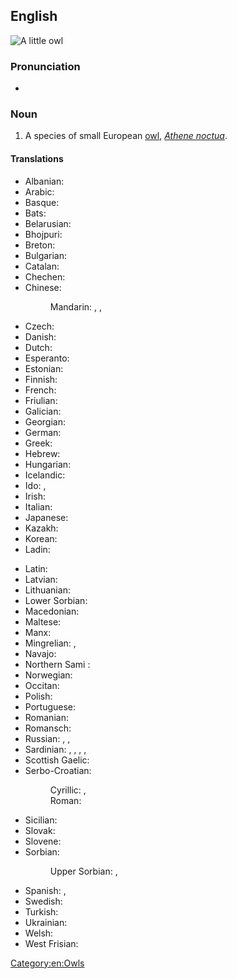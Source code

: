 {{also|little-owl}}
==English==
[[File:Athene noctua (cropped).jpg|thumb|A '''little owl''']]
{{wikipedia}}
{{wikispecies|Athene noctua}}

===Pronunciation===
* {{IPA|en|/ˈlɪtəl ˌaʊl/}}

===Noun===
{{en-noun}}

# A species of small European [[owl]], ''[[Athene noctua]]''.

====Translations====
{{trans-top|species of owl}}
* Albanian: {{t+|sq|kukuvajkë}}
* Arabic: {{t|ar|بُومَة صَغِيرَة|f}}
* Basque: {{t|eu|mozolo}}
* Bats: {{t|bbl|ჭოტტ}}
* Belarusian: {{t|be|[[дамавы́]] [[сыч]]|m}}
* Bhojpuri: {{t|bho|कुचकुचवा}}
* Breton: {{t|br|kaouenn vihan}}
* Bulgarian: {{t|bg|[[обикновена]] [[кукумявка]]|f}}
* Catalan: {{t+|ca|mussol}}
* Chechen: {{t|ce|жима бухӏа}}
* Chinese:
*: Mandarin: {{t+|cmn|梟|tr=xiāo|sc=Hani}}, {{t|cmn|小鴞|sc=Hani}}, {{t|cmn|小鸮|tr=xiǎoxiāo|sc=Hani}}
* Czech: {{t|cs|sýček|m}}
* Danish: {{t|da|kirkeugle}}
* Dutch: {{t+|nl|steenuil|m}}
* Esperanto: {{t|eo|noktuo}}
* Estonian: {{t+|et|kivikakk}}
* Finnish: {{t+|fi|minervanpöllö}}
* French: {{t+|fr|chevêche|f}}
* Friulian: {{t|fur|civuite}}
* Galician: {{t+|gl|moucho}}
* Georgian: {{t|ka|ჭოტი}}
* German: {{t+|de|Steinkauz|m}}
* Greek: {{t+|el|κουκουβάγια|f}}
* Hebrew: {{t+|he|כּוֹס|m|tr=kos|sc=Hebr}}
* Hungarian: {{t+|hu|kuvik}}
* Icelandic: {{t|is|kattugla}}
* Ido: {{t+|io|huo}}, {{t+|io|noktuo}}
* Irish: {{t|ga|ulchabhán beag|m}}
* Italian: {{t+|it|civetta|f}}
* Japanese: {{t|ja|小金目梟|tr=[[コキンメフクロウ]], kokinmefukurō|sc=Jpan}}
* Kazakh: {{t|kk|байғыз}}
* Korean: {{t|ko|금눈쇠올빼미}}
* Ladin: {{t|lld|ciuita}}
{{trans-mid}}
* Latin: {{t|la|Athene noctua|f}}
* Latvian: {{t|lv|mājas apogs}}
* Lithuanian: {{t+|lt|pelėdikė}}
* Lower Sorbian: {{t|dsb|sowka}}
* Macedonian: {{t|mk|кукумја́вка|f}}
* Maltese: {{t|mt|kokka tat-tikki}}
* Manx: {{t|gv|hullad veg|f}}
* Mingrelian: {{t|xmf|წომი}}, {{t|xmf|ღუზანდარა}}
* Navajo: {{t|nv|hazéítah néʼéshjaa}}
* Northern Sami<!-- check that this translation is correct -->: {{t-check|se|minervaskuolfi}}
* Norwegian: {{t|no|kirkeugle}}
* Occitan: {{t+|oc|cavèca}}
* Polish: {{t+|pl|pójdźka|f}}
* Portuguese: {{t|pt|mocho galego|m}}
* Romanian: {{t+|ro|cucuvea|f}}
* Romansch: {{t|rm|tschuetta da la mort}}
* Russian: {{t|ru|[[домо́вый]] [[сыч]]|m}}, {{t+|ru|сыч|m}}, {{t+|ru|фи́лин|m}}
* Sardinian: {{t|sc|stria}}, {{t|sc|istria}}, {{t|sc|puzone de s’istria}}, {{t|sc|tirulia}}, {{t|sc|cuccumeu}}
* Scottish Gaelic: {{t|gd|comhachag-bheag|f}}
* Serbo-Croatian:
*: Cyrillic: {{t|sh|кукумавка|f}}, {{t+|sh|kukumavka|f}}
*: Roman: {{t|sh|sivi čuk}}
* Sicilian: {{t+|scn|cucca|f}}
* Slovak: {{t|sk|kuvik plačlivý|m}}
* Slovene: {{t|sl|čuk|m}}
* Sorbian:
*: Upper Sorbian: {{t|hsb|kulišk|m}}, {{t|hsb|sowka|f}}
* Spanish: {{t|es|mochuelo europeo|m}}, {{t|es|mochuelo común|m}}
* Swedish: {{t+|sv|minervauggla}}
* Turkish: {{t+|tr|kukumav}}
* Ukrainian: {{t|uk|[[сич]] [[ха́тній]]|m}}
* Welsh: {{t|cy|tylluan fach}}
* West Frisian: {{t|fy|stienûltsje}}
{{trans-bottom}}

[[Category:en:Owls]]
